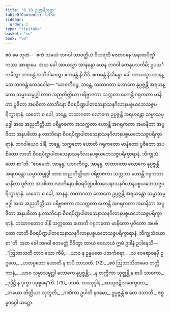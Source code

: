 ```yaml
---
title: "6.10 ဥပ္ပဇ္ဇန္တိသုတ္တ"
tableOfContents: false
sidebar:
  order: 2
type: "tipitaka"
basket: "su"
book: "ud"
---
```



<DynamicBreadcrumb />

<Division number="60" book="ud">

<Paragraph number="592" book="ud">
ဧဝံ မေ သုတံ—  ဧကံ သမယံ ဘဂဝါ သာဝတ္ထိယံ ဝိဟရတိ ဇေတဝနေ အနာထပိဏ္ဍိကဿ အာရာမေ. အထ ခေါ အာယသ္မာ အာနန္ဒော ယေန ဘဂဝါ တေနုပသင်္ကမိ; ဥပသင်္ကမိတွာ ဘဂဝန္တံ အဘိဝါဒေတွာ ဧကမန္တံ နိသီဒိ. ဧကမန္တံ နိသိန္နော ခေါ အာယသ္မာ အာနန္ဒော ဘဂဝန္တံ ဧတဒဝေါစ—
</Paragraph>

<Paragraph number="593" book="ud">
“ယာဝကီဝဉ္စ, ဘန္တေ, တထာဂတာ လောကေ နုပ္ပဇ္ဇန္တိ အရဟန္တော သမ္မာသမ္ဗုဒ္ဓါ တာဝ အညတိတ္ထိယာ ပရိဗ္ဗာဇကာ သက္ကတာ ဟောန္တိ ဂရုကတာ မာနိတာ ပူဇိတာ အပစိတာ လာဘိနော စီဝရပိဏ္ဍပါတသေနာသနဂိလာနပစ္စယဘေသဇ္ဇပရိက္ခာရာနံ. ယတော စ ခေါ, ဘန္တေ, တထာဂတာ လောကေ ဥပ္ပဇ္ဇန္တိ အရဟန္တော သမ္မာသမ္ဗုဒ္ဓါ အထ အညတိတ္ထိယာ ပရိဗ္ဗာဇကာ အသက္ကတာ ဟောန္တိ အဂရုကတာ အမာနိတာ အပူဇိတာ အနပစိတာ န လာဘိနော စီဝရပိဏ္ဍပါတသေနာသနဂိလာနပစ္စယဘေသဇ္ဇပရိက္ခာရာနံ. ဘဂဝါယေဝ ဒါနိ, ဘန္တေ, သက္ကတော ဟောတိ ဂရုကတော မာနိတော ပူဇိတော အပစိတော လာဘီ စီဝရပိဏ္ဍပါတသေနာသနဂိလာနပစ္စယဘေသဇ္ဇပရိက္ခာရာနံ, ဘိက္ခုသံဃော စာ”တိ.
</Paragraph>

<Paragraph number="594" book="ud">
“ဧဝမေတံ, အာနန္ဒ, ယာဝကီဝဉ္စ, အာနန္ဒ, တထာဂတာ လောကေ နုပ္ပဇ္ဇန္တိ အရဟန္တော သမ္မာသမ္ဗုဒ္ဓါ တာဝ အညတိတ္ထိယာ ပရိဗ္ဗာဇကာ သက္ကတာ ဟောန္တိ ဂရုကတာ မာနိတာ ပူဇိတာ အပစိတာ လာဘိနော စီဝရပိဏ္ဍပါတသေနာသနဂိလာနပစ္စယဘေသဇ္ဇပရိက္ခာရာနံ. ယတော စ ခေါ, အာနန္ဒ, တထာဂတာ လောကေ ဥပ္ပဇ္ဇန္တိ အရဟန္တော သမ္မာသမ္ဗုဒ္ဓါ အထ အညတိတ္ထိယာ ပရိဗ္ဗာဇကာ အသက္ကတာ ဟောန္တိ အဂရုကတာ အမာနိတာ အပူဇိတာ အနပစိတာ န လာဘိနော စီဝရပိဏ္ဍပါတသေနာသနဂိလာနပစ္စယဘေသဇ္ဇပရိက္ခာရာနံ. တထာဂတောဝ ဒါနိ သက္ကတော ဟောတိ ဂရုကတော မာနိတော ပူဇိတော အပစိတော လာဘီ စီဝရပိဏ္ဍပါတသေနာသနဂိလာနပစ္စယဘေသဇ္ဇပရိက္ခာရာနံ, ဘိက္ခုသံဃော စာ”တိ.
</Paragraph>

<Paragraph number="595" book="ud">
အထ ခေါ ဘဂဝါ ဧတမတ္ထံ ဝိဒိတွာ တာယံ ဝေလာယံ ဣမံ ဥဒါနံ ဥဒါနေသိ—
</Paragraph>

<Paragraph number="596" type="verses" book="ud">
_“ဩဘာသတိ တာဝ သော ကိမိ,_  
_ယာဝ န ဥန္နမတေ ပဘင်္ကရော;_  
_သ ဝေရောစနမှိ ဥဂ္ဂတေ,_  
_ဟတပ္ပဘော ဟောတိ န စာပိ ဘာသတိ. (72)_  

</Paragraph>

<Paragraph number="597" type="verses" book="ud">
_ဧဝံ ဩဘာသိတမေဝ တက္ကိကာနံ,_  
_ယာဝ သမ္မာသမ္ဗုဒ္ဓါ လောကေ နုပ္ပဇ္ဇန္တိ;_  
_န တက္ကိကာ သုဇ္ဈန္တိ န စာပိ သာဝကာ,_  
_ဒုဒ္ဒိဋ္ဌီ န ဒုက္ခာ ပမုစ္စရေ”တိ. (73)_  


</Paragraph>
</Division>

<Paragraph number="598" type="center" book="ud">
ဒသမံ.



</Paragraph>

<Paragraph number="599" type="center" book="ud">
တဿုဒ္ဒါနံ


</Paragraph>

<Paragraph number="600" type="verses" book="ud">
_အာယုဇဋိလဝေက္ခဏာ,_  
_တယော တိတ္ထိယာ သုဘူတိ;_  
_ဂဏိကာ ဥပါတိ နဝမော,_  
ဥပ္ပဇ္ဇန္တိ စ တေ ဒသာတိ._  


</Paragraph>

<Paragraph number="601" type="center" book="ud">
ဇစ္စန္ဓဝဂ္ဂေါ ဆဋ္ဌော.
</Paragraph>